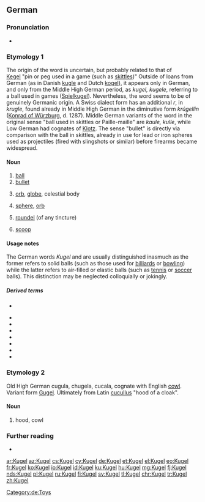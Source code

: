 {{also|kugel}}
==German==

===Pronunciation===
* {{IPA|/ˈkuːɡəl/|lang=de}}

===Etymology 1===
<!-- This etymology should be revised, focusing less on similar-souding German words than actual attempts at finding a source. (Kluge and Pfeiffer give them.) Moreover it is far from certain (though possible) that Dutch "kogel" is borrowed from German. -->
The origin of the word is uncertain, but probably related to that of [[Kegel]] "pin or peg used in a game (such as [[skittles]])"
Outside of loans from German (as in Danish [[kugle]] and Dutch [[kogel]]), it appears only in German, and only from the Middle High German period, as ''kugel, kugele'', referring to a ball used in games ([[Spielkugel]]).
Nevertheless, the word seems to be of genuinely Germanic origin. A Swiss dialect form has an additional ''r'', in ''krugle'', found already in Middle High German in the diminutive form ''krúgellin'' ([[:w:Konrad of Würzburg|Konrad of Würzburg]], d. 1287).
Middle German variants of the word in the original sense "ball used in skittles or Paille-maille" are ''kaule, kulle'', while Low German had cognates of [[Klotz]].
The sense "bullet" is directly via comparison with the ball in skittles, already in use for lead or iron spheres used as projectiles (fired with slingshots or similar) before firearms became widespread.

====Noun====
{{de-noun|f||Kugeln|Kügelchen}}

# [[ball]] {{defdate|13th century}}
# [[bullet]] {{defdate|15th century}}
# {{lb|de|astronomy|geography}} [[orb]], [[globe]], celestial body {{defdate|16th century}}
# {{lb|de|geometry}} [[sphere]], [[orb]] {{defdate|16th century}}
# {{lb|de|heraldiccharge}} [[roundel]] (of any tincture)
# {{lb|de|of icecream}} [[scoop]]

====Usage notes====
The German words ''Kugel'' and {{m|de|Ball}} are usually distinguished inasmuch as the former refers to solid balls (such as those used for [[billiards]] or [[bowling]]) while the latter refers to air-filled or elastic balls (such as [[tennis]] or [[soccer]] balls). This distinction may be neglected colloquially or jokingly.

=====Derived terms=====
* {{l|de|Halbkugel}} {{g|f}}
* {{l|de|Kugelstoßen|g=n}}
* {{l|de|Kugelfisch|g=m}}
* {{l|de|Kugelgelenk|g=n}}
* {{l|de|Kugeloberfäche|g=f}}
* {{l|de|Kugelstumpf}}
* {{l|de|kuglicht}}
* {{l|de|Mottenkugel}}

===Etymology 2===
Old High German cugula, chugela, cucala, cognate with English [[cowl]]. Variant form [[Gugel]]. Ultimately from Latin [[cucullus]] "hood of a cloak".

====Noun====
{{de-noun|f||Kugeln}}
# hood, cowl

===Further reading===
* {{R:Duden}}

[[Category:de:Toys]]

[[ar:Kugel]]
[[az:Kugel]]
[[cs:Kugel]]
[[cy:Kugel]]
[[de:Kugel]]
[[et:Kugel]]
[[el:Kugel]]
[[eo:Kugel]]
[[fr:Kugel]]
[[ko:Kugel]]
[[io:Kugel]]
[[id:Kugel]]
[[ku:Kugel]]
[[hu:Kugel]]
[[mg:Kugel]]
[[fj:Kugel]]
[[nds:Kugel]]
[[pl:Kugel]]
[[ru:Kugel]]
[[fi:Kugel]]
[[sv:Kugel]]
[[tl:Kugel]]
[[chr:Kugel]]
[[tr:Kugel]]
[[zh:Kugel]]